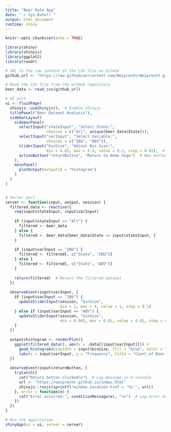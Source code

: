 ```yaml
---
title: "Beer Data App"
date: "`r Sys.Date()`"
output: html_document
runtime: shiny
---
```


```r
knitr::opts_chunk$set(echo = TRUE)
```


```r
library(shiny)
library(shinyjs)
library(ggplot2)
library(readr)

# URL to the raw content of the CSV file on GitHub
github_url <- "https://raw.githubusercontent.com/Weiprecht/Weiprecht.github.io/main/Beer_app/beer_updated.csv"

# Read the CSV file from the GitHub repository
beer_data <- read_csv(github_url)

# UI part
ui <- fluidPage(
  shinyjs::useShinyjs(),  # Enable shinyjs
  titlePanel("Beer Dataset Analysis"),
  sidebarLayout(
    sidebarPanel(
      selectInput("stateInput", "Select State:",
                  choices = c("All", unique(beer_data$State))),
      selectInput("varInput", "Select Variable:",
                  choices = c("IBU", "ABV")),
      sliderInput("binSize", "Adjust Bin Size:",
                  min = 0.01, max = 3.5, value = 0.2, step = 0.01),  # Slider for bin size (initial values for any selection)
      actionButton("returnButton", "Return to Home Page")  # New button
    ),
    mainPanel(
      plotOutput(outputId = "histogram")
    )
  )
)


# Server part
server <- function(input, output, session) {
  filtered_data <- reactive({
    req(input$stateInput, input$varInput)
    
    if (input$stateInput == "All") {
      filtered <- beer_data
    } else {
      filtered <- beer_data[beer_data$State == input$stateInput, ]
    }
    
    if (input$varInput == "IBU") {
      filtered <- filtered[, c("State", "IBU")]
    } else {
      filtered <- filtered[, c("State", "ABV")]
    }
    
    return(filtered)  # Return the filtered dataset
  })
  
  observeEvent(input$varInput, {
    if (input$varInput == "IBU") {
      updateSliderInput(session, "binSize", 
                        min = 2, max = 4, value = 1, step = 0.1)
    } else if (input$varInput == "ABV") {
      updateSliderInput(session, "binSize", 
                        min = 0.001, max = 0.01, value = 0.01, step = 0.001)
    }
  })
  
  output$histogram <- renderPlot({
    ggplot(filtered_data(), aes(x = .data[[input$varInput]])) +
      geom_histogram(binwidth = input$binSize, fill = "blue", color = "black") +
      labs(x = input$varInput, y = "Frequency", title = "Count of Beer Observations By State and Variable Type (IBU, ABV)")
  })
  
  observeEvent(input$returnButton, {
    tryCatch({
      cat("Return button clicked\n")  # Log message in R console
      url <- "https://weiprecht.github.io/index.html"
      shinyjs::runjs(sprintf("window.location.href = '%s'", url))
    }, error = function(e) {
      cat("Error occurred:", conditionMessage(e), "\n")  # Log error message
    })
  })
}

# Run the application 
shinyApp(ui = ui, server = server)


```
